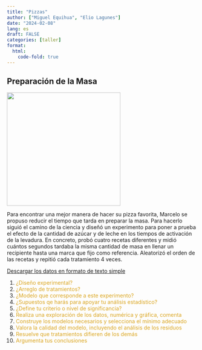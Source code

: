 ```yaml
---
title: "Pizzas"
author: ["Miguel Equihua", "Elio Lagunes"]
date: "2024-02-08"
lang: es
draft: FALSE
categories: [taller]
format:
  html:
    code-fold: true
---
```


## Preparación de la Masa

![](pizza-masa.jpg){width="300"}

Para encontrar una mejor manera de hacer su pizza favorita, Marcelo se propuso reducir el tiempo que tarda en preparar la masa. Para hacerlo siguió el camino de la ciencia y diseñó un experimento para poner a prueba el efecto de la cantidad de azúcar y de leche en los tiempos de activación de la levadura. En concreto, probó cuatro recetas diferentes y midió cuántos segundos tardaba la misma cantidad de masa en llenar un recipiente hasta una marca que fijo como referencia. Aleatorizó el orden de las recetas y repitió cada tratamiento 4 veces.

[Descargar los datos en formato de texto simple](masa-para-pizza.txt)

1.  [¿Diseño experimental?]{style="color:GoldenRod"}
2.  [¿Arreglo de tratamientos?]{style="color:GoldenRod"}
3.  [¿Modelo que corresponde a este experimento?]{style="color:GoldenRod"}
4.  [¿Supuestos qe harás para apoyar tu análisis estadístico?]{style="color:GoldenRod"}
5.  [¿Define tu criterio o nivel de significancia?]{style="color:GoldenRod"}
6.  [Realiza una exploración de los datos, numérica y gráfica, comenta]{style="color:GoldenRod"}
7.  [Construye los modelos necesarios y selecciona el mínimo adecuado]{style="color:GoldenRod"}
8.  [Valora la calidad del modelo, incluyendo el análisis de los residuos]{style="color:GoldenRod"}
9.  [Resuelve que tratamientos difieren de los demás]{style="color:GoldenRod"}
10. [Argumenta tus conclusiones]{style="color:GoldenRod"}
